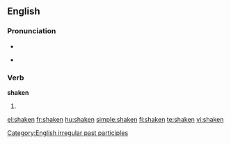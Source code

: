 ==English==

===Pronunciation===
* {{IPA|/'ʃeɪkən/}}
* {{audio|en-us-shaken.ogg|Audio (US)}}
*: {{rhymes|eɪkən}}

===Verb===
'''shaken'''

# {{past participle of|[[shake]]}}

[[Category:English irregular past participles]]

[[el:shaken]]
[[fr:shaken]]
[[hu:shaken]]
[[simple:shaken]]
[[fi:shaken]]
[[te:shaken]]
[[vi:shaken]]